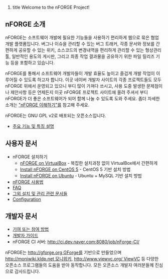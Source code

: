 #title Welcome to the nFORGE Project!

== nFORGE 소개 ==
nFORGE는 소프트웨어 개발에 필요한 기능들을 사용하기 편리하게 웹으로 묶은 협업 개발 플랫폼입니다. 버그나 이슈을 관리할 수 있는 버그 트래커, 각종 문서와 정보를 간편하게 공유할 수 있는 위키, 소스코드의 변경내역을 편리하게 관리할 수 있는 형상관리 툴, 일반적인 용도의 게시판, 그리고 최종 작업 결과물을 공유하기 위한 파일 릴리즈 기능 등을 포함하고 있습니다.

nFORGE를 통해서 소프트웨어 개발자들이 개발 효율도 높이고 즐겁게 개발 작업이 이루어질 수 있도록 하고자 합니다. 이곳 네이버 개발자 사이트의 각종 프로젝트들도 모두 nFORGE 위에서 운영되고 있으니 부디 많이 가져다 쓰시고, 사용 도중 발생한 문제점이나 제안사항 등은 언제든지 이곳 nFORGE 프로젝트 사이트에 올려 주셔서 부디 nFORGE가 더 좋은 소프트웨어가 되어 함께 나눌 수 있도록 도와 주세요. 좀더 자세한 소개는 [["nFORGE 이해하기"]]를 참고해 주세요.

nFORGE는 GNU GPL v2로 배포되는 오픈소스입니다.

* [[FeatureList|주요 기능 및 특징 설명]]

== 사용자 문서 ==
* nFORGE 설치하기
** [[VirtualBoxImage|nFORGE on VirtualBox]] - 복잡한 설치과정 없이 VirtualBox에서 간편하게
** [[InstallnFORGE|Install nFORGE on CentOS 5]] - CentOS 5 기반 설치 방법
** [[InstallnFORGEOnUbuntu|Install nFORGE on Ubuntu]] - Ubuntu + MySQL 기반 설치 방법
* [[UsingnFORGE|nFORGE 사용법]]
* [[FAQ]]
* [[UserDocuments|그외 설치 및 관리 관련 문서들]]
* [[Configuration]]

== 개발자 문서 ==
* [[HowToContribute|기여 또는 참여 방법]]
* [[DevelopersGuide|개발자 가이드]]
* nFORGE CI 서버: http://ci.dev.naver.com:8080/job/nForge-CI/

nFORGE는 [[http://gforge.org GForge]]를 기반으로 만들었으며 [[http://moniwiki.kldp.net 모니위키]], [[http://www.viewvc.org/ ViewVC]] 등 다양한 오픈소스 프로그램들의 도움을 받아 동작합니다. 모든 오픈소스 개발자 여러분들께 진심으로 감사드립니다.
